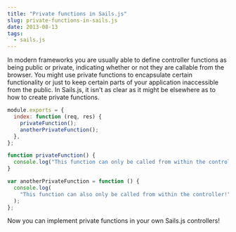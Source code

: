 ```yaml
---
title: "Private functions in Sails.js"
slug: private-functions-in-sails.js
date: 2013-08-13
tags:
  - sails.js
---
```


In modern frameworks you are usually able to define controller functions as being public or private, indicating whether or not they are callable from the browser. You might use private functions to encapsulate certain functionality or just to keep certain parts of your application inaccessible from the public. In Sails.js, it isn't as clear as it might be elsewhere as to how to create private functions.

```js
module.exports = {
  index: function (req, res) {
    privateFunction();
    anotherPrivateFunction();
  },
};

function privateFunction() {
  console.log("This function can only be called from within the controller!");
}

var anotherPrivateFunction = function () {
  console.log(
    "This function can also only be called from within the controller!"
  );
};
```

Now you can implement private functions in your own Sails.js controllers!
